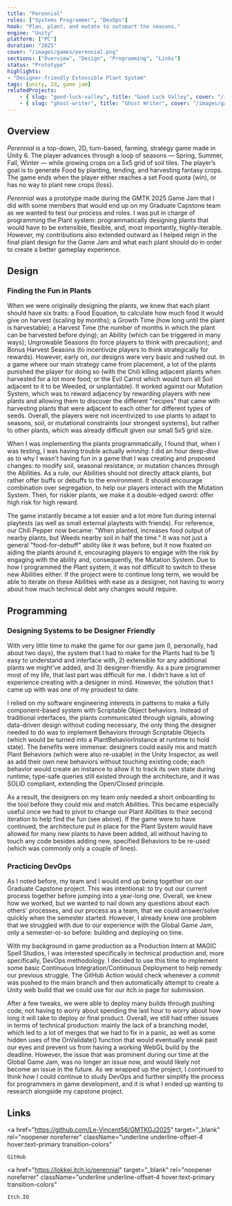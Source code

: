 ```yaml
---
title: "Perennial"
roles: ["Systems Programmer", "DevOps"]
hook: "Plan, plant, and mutate to outsmart the seasons."
engine: "Unity"
platform: ["PC"]
duration: "2025"
cover: "/images/games/perennial.png"
sections: ["Overview", "Design", "Programming", "Links"]
status: "Prototype"
highlights:
- "Designer-friendly Extensible Plant System"
tags: [unity, 2d, game jam]
relatedProjects:
    - { slug: "good-luck-valley", title: "Good Luck Valley", cover: "/images/games/good-luck-valley.jpg"}
    - { slug: "ghost-writer", title: "Ghost Writer", cover: "/images/games/ghost-writer.png"}
---
```


## Overview
*Perennial* is a top-down, 2D, turn-based, farming, strategy game made in Unity 6. The player advances through a loop of seasons — 
Spring, Summer, Fall, Winter — while growing crops on a 5x5 grid of soil tiles. The player’s goal is to generate Food by 
planting, tending, and harvesting fantasy crops. The game ends when the player either reaches a set Food quota (win), or 
has no way to plant new crops (loss).

*Perennial* was a prototype made during the GMTK 2025 Game Jam that I did with some members that would end up on my 
Graduate Capstone team as we wanted to test our process and roles. I was put in charge of programming the Plant system: 
programmatically designing plants that would have to be extensible, flexible, and, most importantly, highly-iterable. 
However, my contributions also extended outward as I helped reign in the final plant design for the Game Jam and 
what each plant should do in order to create a better gameplay experience.

## Design
### Finding the Fun in Plants
When we were originally designing the plants, we knew that each plant should have six traits: a Food Equation, to calculate
how much food it would give on harvest (scaling by months); a Growth Time (how long until the plant is harvestable); a 
Harvest Time (the number of months in which the plant can be harvested before dying); an Ability (which can be triggered in many ways);
Ungrowable Seasons (to force players to think with precaution); and Bonus Harvest Seasons (to incentivize players to think
strategically for rewards). However, early on, our designs were very basic and rushed out. In a game where our main strategy
came from placement, a lot of the plants punished the player for doing so (with the Chili killing adjacent plants when harvested for a lot
more food; or the Evil Carrot which would turn all Soil adjacent to it to be Weeded, or unplantable). It worked against our Mutation System,
which was to reward adjacency by rewarding players with new plants and allowing them to discover the different "recipes" that came with
harvesting plants that were adjacent to each other for different types of seeds. Overall, the players were not incentivized to use plants 
to adapt to seasons, soil, or mutational constraints (our strongest systems), but rather to other plants, which was already difficult
given our small 5x5 grid size.

When I was implementing the plants programmatically, I found that, when I was testing, I was having trouble actually *winning*. I did
an hour deep-dive as to why I wasn't having fun in a game that I was creating and proposed changes: to modify soil, seasonal resistance, or
mutation chances through the Abilities. As a rule, our Abilities should not directly attack plants, but rather offer buffs or debuffs to the 
environment. It should encourage combination over segregation, to help our players interact with the Mutation System. Then, for riskier plants,
we make it a double-edged sword: offer high risk for high reward.

The game instantly became a lot easier and a lot more fun during internal playtests (as well as small external playtests with friends).
For reference, our Chili Pepper now became: "When planted, increases food output of nearby plants, but Weeds nearby soil in half the time." It
was not just a general "food-for-debuff" ability like it was before, but it now fixated on aiding the plants around it, encouraging players to
engage with the risk by engaging with the ability and, consequently, the Mutation System. Due to how I programmed the Plant system, it was not
difficult to switch to these new Abilities either. If the project were to continue long term, we would be able to iterate on these Abilities
with ease as a designer, not having to worry about how much technical debt any changes would require.


## Programming
### Designing Systems to be Designer Friendly
With very little time to make the game for our game jam (I, personally, had about two days), the system that I had to make for the Plants had
to be 1) easy to understand and interface with, 2) extensible for any additional plants we might've added, and 3) designer-friendly. As a pure
programmer most of my life, that last part was difficult for me. I didn't have a lot of experience creating with a designer in mind. However, the
solution that I came up with was one of my proudest to date. 

I relied on my software engineering interests in patterns to make a fully component-based
system with Scriptable Object behaviors. Instead of traditional interfaces, the plants communicated through signals, allowing data-driven design without
coding necessary, the only thing the designer needed to do was to implement Behaviors through Scriptable Objects (which would be turned into a PlantBehaviorInstance
at runtime to hold state). The benefits were immense: designers could easily mix and match Plant Behaviors (which were also re-usable) in the Unity Inspector, as 
well as add their own new behaviors without touching existing code; each behavior would create an instance to allow it to track its own state during runtime;
type-safe queries still existed through the architecture, and it was SOLID compliant, extending the Open/Closed principle.

As a result, the designers on my team only needed a short onboarding to the tool before they could mix and match Abilities. This became especially useful
once we had to pivot to change our Plant Abilities to their second iteration to help find the fun (see above). If the game were to have continued,
the architecture put in place for the Plant System would have allowed for many new plants to have been added, all without having to touch any code
besides adding new, specified Behaviors to be re-used (which was commonly only a couple of lines).

### Practicing DevOps
As I noted before, my team and I would end up being together on our Graduate Capstone project. This was intentional: to try out our current process
together before jumping into a year-long one. Overall, we knew how we worked, but we wanted to nail down any questions about each others' processes,
and our process as a team, that we could answer/solve quickly when the semester started. However, I already knew one problem that we struggled with due 
to our experience with the Global Game Jam, only a semester-or-so before: building and deploying on time.

With my background in game production as a Production Intern at MAGIC Spell Studios, I was interested specifically in technical production and, more specifically, 
DevOps methodology. I decided to use this time to implement some basic Continuous Integration/Continuous Deployment to help remedy our previous struggle. The
GitHub Action would check whenever a commit was pushed to the main branch and then automatically attempt to create a Unity web build that we could use for our 
itch.io page for submission. 

After a few tweaks, we were able to deploy many builds through pushing code, not having to worry about spending the last hour to worry about how long it will 
take to deploy or final product. Overall, we still had other issues in terms of technical production: mainly the lack of a branching model, which led to a lot 
of merges that we had to fix in a panic, as well as some hidden uses of the OnValidate() function that would eventually sneak past our eyes and prevent us 
from having a working WebGL build by the deadline. However, the issue that was prominent during our time at the Global Game Jam, was no longer an issue now, and 
would likely not become an issue in the future. As we wrapped up the project, I continued to think how I could continue to study DevOps and further simplify 
the process for programmers in game development, and it is what I ended up wanting to research alongside my capstone project.

## Links
<a href="https://github.com/Le-Vincent56/GMTKGJ2025"
    target="_blank"
    rel="noopener noreferrer"
    className="underline underline-offset-4 hover:text-primary transition-colors"
>
    GitHub
</a>

<a
    href="https://lokkei.itch.io/perennial"
    target="_blank"
    rel="noopener noreferrer"
    className="underline underline-offset-4 hover:text-primary transition-colors"
>
    Itch.IO
</a>